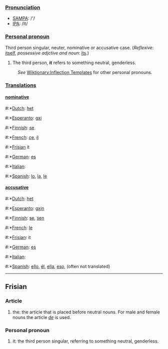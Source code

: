 ===[[Pronunciation]]===
*[[w:SAMPA|SAMPA]]: /'/
*[[w:IPA|IPA]]: /It/
===[[Personal pronoun]]===
Third person singular, neuter, nominative or accusative case.
(''Reflexive'': [[itself]], ''possessive adjctive and noun'': [[its]].)

# The third person, '''it''' refers to something neutral, genderless.

:''See'' [[Wiktionary:Inflection Templates]] for other personal pronouns.

===[[Translation]]s===

====[[nominative]]====

#:*[[Dutch]]: [[het]]
#:*[[Esperanto]]: [[gxi]]
#:*[[Finnish]]: [[se]]
#:*[[French]]: [[ce]], [[il]]
#:*[[Frisian]] it
#:*[[German]]: [[es]]
#:*[[Italian]]: [[]]
#:*[[Spanish]]: [[lo]], [[la]], [[le]]

====[[accusative]]====

#:*[[Dutch]]: [[het]]
#:*[[Esperanto]]: [[gxin]]
#:*[[Finnish]]: [[se]], [[sen]]
#:*[[French]]: [[le]]
#:*[[Frisian]]: it
#:*[[German]]: [[es]]
#:*[[Italian]]: [[]]
#:*[[Spanish]]: [[ello]], [[él]], [[ella]], [[eso]], (often not translated)

----
== Frisian ==
=== Article ===
# the: the article that is placed before neutral nouns. For male and female nouns the article ''[[de]]'' is used.

=== Personal pronoun ===
# it: the third person singular, referring to something neutral, genderless.